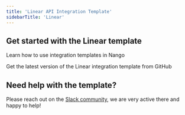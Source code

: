 ```yaml
---
title: 'Linear API Integration Template'
sidebarTitle: 'Linear'
---
```


## Get started with the Linear template

<Card title="How to use integration templates"
      href="/integration-templates/overview#how-to-use-integration-templates"
      icon="book-open">
    Learn how to use integration templates in Nango
</Card>

<Card title="Get the Linear template"
      href="https://github.com/NangoHQ/nango/tree/master/integration-templates/linear"
      icon="github">
    Get the latest version of the Linear integration template from GitHub
</Card>

## Need help with the template?
Please reach out on the [Slack community](https://nango.dev/slack), we are very active there and happy to help!